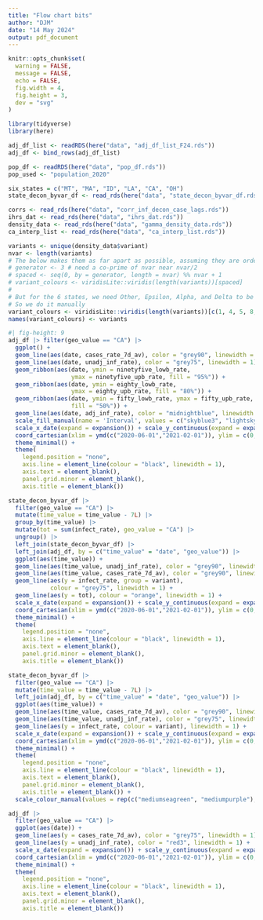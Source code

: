 ```yaml
---
title: "Flow chart bits"
author: "DJM"
date: "14 May 2024"
output: pdf_document
---
```



```r
knitr::opts_chunk$set(
  warning = FALSE, 
  message = FALSE, 
  echo = FALSE,
  fig.width = 4,
  fig.height = 3,
  dev = "svg"
)
```

```r
library(tidyverse)
library(here)
```

```r
adj_df_list <- readRDS(here("data", "adj_df_list_F24.rds"))
adj_df <- bind_rows(adj_df_list)

pop_df <- readRDS(here("data", "pop_df.rds"))
pop_used <- "population_2020"

six_states = c("MT", "MA", "ID", "LA", "CA", "OH")
state_decon_byvar_df <- read_rds(here("data", "state_decon_byvar_df.rds"))

corrs <- read_rds(here("data", "corr_inf_decon_case_lags.rds"))
ihrs_dat <- read_rds(here("data", "ihrs_dat.rds"))
density_data <- read_rds(here("data", "gamma_density_data.rds"))
ca_interp_list <- read_rds(here("data", "ca_interp_list.rds"))

variants <- unique(density_data$variant)
nvar <- length(variants)
# The below makes them as far apart as possible, assuming they are ordered
# generator <- 3 # need a co-prime of nvar near nvar/2
# spaced <- seq(0, by = generator, length = nvar) %% nvar + 1
# variant_colours <- viridisLite::viridis(length(variants))[spaced]
# 
# But for the 6 states, we need Other, Epsilon, Alpha, and Delta to be far
# So we do it manually
variant_colours <- viridisLite::viridis(length(variants))[c(1, 4, 5, 8, 2, 7, 6, 3)]
names(variant_colours) <- variants
```



```r
#| fig-height: 9
adj_df |> filter(geo_value == "CA") |>
  ggplot() + 
  geom_line(aes(date, cases_rate_7d_av), color = "grey90", linewidth = 1) +
  geom_line(aes(date, unadj_inf_rate), color = "grey75", linewidth = 1) +
  geom_ribbon(aes(date, ymin = ninetyfive_lowb_rate, 
                  ymax = ninetyfive_upb_rate, fill = "95%")) +
  geom_ribbon(aes(date, ymin = eighty_lowb_rate, 
                  ymax = eighty_upb_rate, fill = "80%")) +
  geom_ribbon(aes(date, ymin = fifty_lowb_rate, ymax = fifty_upb_rate, 
                  fill = "50%")) +
  geom_line(aes(date, adj_inf_rate), color = "midnightblue", linewidth = 1) +
  scale_fill_manual(name = 'Interval', values = c("skyblue3", "lightskyblue", "lightskyblue1")) +
  scale_x_date(expand = expansion()) + scale_y_continuous(expand = expansion()) +
  coord_cartesian(xlim = ymd(c("2020-06-01","2021-02-01")), ylim = c(0, 375)) +
  theme_minimal() + 
  theme(
    legend.position = "none", 
    axis.line = element_line(colour = "black", linewidth = 1),
    axis.text = element_blank(),
    panel.grid.minor = element_blank(),
    axis.title = element_blank())
```


```r
state_decon_byvar_df |>
  filter(geo_value == "CA") |>
  mutate(time_value = time_value - 7L) |>
  group_by(time_value) |>
  mutate(tot = sum(infect_rate), geo_value = "CA") |>
  ungroup() |>
  left_join(state_decon_byvar_df) |>
  left_join(adj_df, by = c("time_value" = "date", "geo_value")) |>
  ggplot(aes(time_value)) +
  geom_line(aes(time_value, unadj_inf_rate), color = "grey90", linewidth = 1) +
  geom_line(aes(time_value, cases_rate_7d_av), color = "grey90", linewidth = 1) +
  geom_line(aes(y = infect_rate, group = variant), 
            colour = "grey75", linewidth = 1) + 
  geom_line(aes(y = tot), colour = "orange", linewidth = 1) +
  scale_x_date(expand = expansion()) + scale_y_continuous(expand = expansion()) +
  coord_cartesian(xlim = ymd(c("2020-06-01","2021-02-01")), ylim = c(0, 125)) +
  theme_minimal() + 
  theme(
    legend.position = "none", 
    axis.line = element_line(colour = "black", linewidth = 1),
    axis.text = element_blank(),
    panel.grid.minor = element_blank(),
    axis.title = element_blank())
```

```r
state_decon_byvar_df |>
  filter(geo_value == "CA") |>
  mutate(time_value = time_value - 7L) |>
  left_join(adj_df, by = c("time_value" = "date", "geo_value")) |>
  ggplot(aes(time_value)) +
  geom_line(aes(time_value, cases_rate_7d_av), color = "grey90", linewidth = 1) +
  geom_line(aes(time_value, unadj_inf_rate), color = "grey75", linewidth = 1) +
  geom_line(aes(y = infect_rate, colour = variant), linewidth = 1) + 
  scale_x_date(expand = expansion()) + scale_y_continuous(expand = expansion()) +
  coord_cartesian(xlim = ymd(c("2020-06-01","2021-02-01")), ylim = c(0, 125)) +
  theme_minimal() + 
  theme(
    legend.position = "none", 
    axis.line = element_line(colour = "black", linewidth = 1),
    axis.text = element_blank(),
    panel.grid.minor = element_blank(),
    axis.title = element_blank()) +
  scale_colour_manual(values = rep(c("mediumseagreen", "mediumpurple"), each = 4))
```


```r
adj_df |>
  filter(geo_value == "CA") |>
  ggplot(aes(date)) +
  geom_line(aes(y = cases_rate_7d_av), color = "grey75", linewidth = 1) +
  geom_line(aes(y = unadj_inf_rate), color = "red3", linewidth = 1) +
  scale_x_date(expand = expansion()) + scale_y_continuous(expand = expansion()) +
  coord_cartesian(xlim = ymd(c("2020-06-01","2021-02-01")), ylim = c(0, 125)) +
  theme_minimal() + 
  theme(
    legend.position = "none", 
    axis.line = element_line(colour = "black", linewidth = 1),
    axis.text = element_blank(),
    panel.grid.minor = element_blank(),
    axis.title = element_blank())
```
